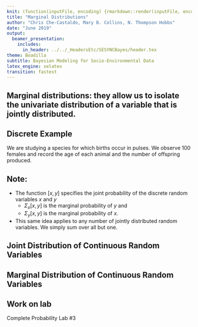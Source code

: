```yaml
---
knit: (function(inputFile, encoding) {rmarkdown::render(inputFile, encoding = encoding, output_dir = "../../content/lectures/")})
title: "Marginal Distributions"
author: "Chris Che-Castaldo, Mary B. Collins, N. Thompson Hobbs"
date: "June 2019"
output: 
  beamer_presentation:
    includes:
      in_header: ../../_HeadersEtc/SESYNCBayes/header.tex
theme: Boadilla
subtitle: Bayesian Modeling for Socio-Environmental Data
latex_engine: xelatex
transition: fastest
---
```

## **Marginal distributions**: they allow us to isolate the univariate distribution of a variable that is jointly distributed.

\centering\includegraphics[height=2.5in]{../../_Graphics/MarginalDrawing}

## Discrete Example
We are studying a species for which births occur in pulses.  We observe 100 females and record the age of each animal and the number of offspring produced.

\centering\includegraphics[height=1.5in]{../../_Graphics/MarginalAgeOffspring}

## Note:
- The function $[x,y]$ specifies the joint probability of the discrete random variables $x$ and $y$
  - $\Sigma_x[x,y]$ is the marginal probability of $y$ and
  - $\Sigma_y[x,y]$ is the marginal probability of $x$.
- This same idea applies to any number of jointly distributed random variables. We simply sum over all but one.

## Joint Distribution of Continuous Random Variables

\centering\includegraphics[height=2.5in]{../../_Graphics/ContinuousJoint}

## Marginal Distribution of Continuous Random Variables

\centering\includegraphics[height=2.5in]{../../_Graphics/ContinuousMarginal}

## Work on lab

Complete Probability Lab #3


